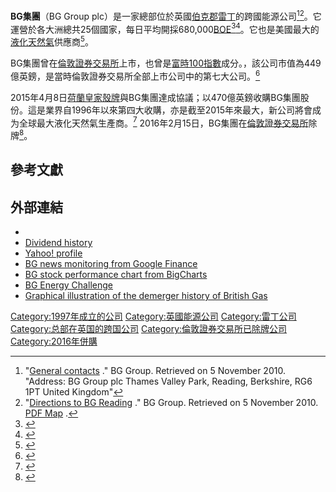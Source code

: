 {{Infobox company
|  name   = BG Group plc
|  logo   = [[Image:BG_Group.svg|130px]]
|  type   = [[附屬公司|附屬公司]]
|  traded_as      =|  fate           = 被[[荷蘭皇家殼牌|荷蘭皇家殼牌]]收购
|  company_slogan = A world leader in natural gas
|  foundation     = 1997年
|  location       =英國，[[伯克郡|伯克郡]]，[[雷丁|雷丁]]
|  key_people     = Andrew Gould（董事長）<br>[[Helge_Lund|Helge Lund]]（CEO）
|  industry       =         能源
|  products       = [[原油|原油]]、[[天然氣|天然氣]]和[[汽油|汽油]] 
|  revenue        =  US$191.92億（2013）<ref name=prelims>{{Cite web |url=http://library.the-group.net/bggroup/client_upload/file/BG_Q4_2013_Results.pdf |title=Preliminary Results 2013 |format=PDF |date= |accessdate=9 March 2014 |archive-date=2016-03-04 |archive-url=https://web.archive.org/web/20160304124326/http://library.the-group.net/bggroup/client_upload/file/BG_Q4_2013_Results.pdf |dead-url=no }}</ref>
|  operating_income = US$71.20億（2013）<ref name=prelims/>
|  net_income       =  US$24.50億（2013）<ref name=prelims/>
|  num_employees  = 5,713（2012）<ref>{{Cite web|url=http://www.bg-group.com/sustainability12/Documents/BG-Group-2012-Sustainanility-Report.pdf|title=Sustainability Performance Report 2012|accessdate=March 2013|publisher=BG Group plc|archive-date=2013-07-25|archive-url=https://web.archive.org/web/20130725223436/http://www.bg-group.com/sustainability12/Documents/BG-Group-2012-Sustainanility-Report.pdf|dead-url=no}}</ref>
|  homepage       = [http://www.bg-group.com www.bg-group.com]
}}

'''BG集團'''（BG Group plc）是一家總部位於英國[[伯克郡|伯克郡]][[雷丁|雷丁]]的跨國能源公司<ref>"[http://www.bg-group.com/ContactUs/Pages/pgContactUs.aspx General contacts] {{Wayback|url=http://www.bg-group.com/ContactUs/Pages/pgContactUs.aspx |date=20101021072039 }}." BG Group. Retrieved on 5 November 2010. "Address: BG Group plc Thames Valley Park, Reading, Berkshire, RG6 1PT United Kingdom"</ref><ref>"[http://www.bg-group.com/ContactUs/Pages/pgDirectionstoBGReading.aspx Directions to BG Reading] {{Wayback|url=http://www.bg-group.com/ContactUs/Pages/pgDirectionstoBGReading.aspx |date=20101005014851 }}." BG Group. Retrieved on 5 November 2010. [http://www.bg-group.com/ContactUs/Documents/BG_Map_TVP_May09.pdf PDF Map] {{Wayback|url=http://www.bg-group.com/ContactUs/Documents/BG_Map_TVP_May09.pdf |date=20101222095553 }}.</ref>。它運營於各大洲總共25個國家，每日平均開採680,000[[桶油當量|BOE]]<ref>{{Cite web|url=http://www.bg-group.com/AboutBG/Pages/BGProfile.aspx|title=BG Group Profile|accessdate=24 August 2010|publisher=BG Group plc|archiveurl=https://web.archive.org/web/20100817050645/http://www.bg-group.com/AboutBG/Pages/BGProfile.aspx|archivedate=2010年8月17日|deadurl=yes}}</ref><ref>{{Cite web|url=http://www.bg-group.com/InvestorRelations/Results/Documents/2010/BG_Q2_2010.pdf|title=2010 Second Quarter & Half Year Results|accessdate=31 August 2010|publisher=BG Group plc|archive-url=https://web.archive.org/web/20101221173006/http://www.bg-group.com/InvestorRelations/Results/Documents/2010/BG_Q2_2010.pdf|archive-date=2010-12-21|dead-url=yes}}</ref>。它也是美國最大的[[液化天然氣|液化天然氣]]供應商<ref>{{Cite web|url=http://www.bg-group.com/OurBusiness/OurBusiness/Pages/LNG.aspx|title=Liquefied Natural Gas – an enabling technology|accessdate=31 August 2010|publisher=BG Group plc|archive-url=https://web.archive.org/web/20100607041706/http://www.bg-group.com/OurBusiness/OurBusiness/Pages/LNG.aspx|archive-date=2010-06-07|dead-url=yes}}</ref>。

BG集團曾在[[倫敦證券交易所|倫敦證券交易所]]上市，也曾是[[富時100指數|富時100指數]]成分。{{as of|2012|7|6}}，該公司市值為449億英鎊，是當時倫敦證券交易所全部上市公司中的第七大公司。<ref>{{Cite web| url=http://www.stockchallenge.co.uk/ftse.php| title=FTSE All-Share Index Ranking| publisher=stockchallenge.co.uk| accessdate=26 December 2011| archive-date=2012-03-10| archive-url=https://web.archive.org/web/20120310231136/http://www.stockchallenge.co.uk/ftse.php| dead-url=no}}</ref>

2015年4月8日[[荷蘭皇家殼牌|荷蘭皇家殼牌]]與BG集團達成協議；以470億英鎊收購BG集團股份。這是業界自1996年以來第四大收購，亦是截至2015年來最大，新公司將會成为全球最大液化天然氣生產商。<ref>{{Cite web |url=http://cn.nytimes.com/global-biz/20150409/c09shell/zh-hant/ |title=殼牌擬以700億美元收購BG集團- 纽约时报中文网 |accessdate=2015-05-17 |archive-date=2015-05-18 |archive-url=https://web.archive.org/web/20150518105417/http://cn.nytimes.com/global-biz/20150409/c09shell/zh-hant/ |dead-url=no }}</ref> 2016年2月15日，BG集團在[[倫敦證券交易所|倫敦證券交易所]]除牌<REF>
{{Cite web |url=http://www.bg-group.com/assets/files/cms/Delisting_of_BG_Shares.pdf |title=該股份撤銷上市通告（英文版） |accessdate=2016-02-16 |archive-date=2016-02-20 |archive-url=https://web.archive.org/web/20160220153641/http://www.bg-group.com/assets/files/cms/Delisting_of_BG_Shares.pdf |dead-url=no }}
</REF>。

==參考文獻==
{{reflist|2}}

==外部連結==
{{Portal|能源}}
*{{official website|http://www.bg-group.com}}
* [http://www.bg-group.com/InvestorRelations/ShareholderServices/Pages/DividendHistory.aspx Dividend history]{{Wayback|url=http://www.bg-group.com/InvestorRelations/ShareholderServices/Pages/DividendHistory.aspx |date=20131106005537 }}
* [http://uk.finance.yahoo.com/q/pr?s=BG.L Yahoo! profile]{{Wayback|url=http://uk.finance.yahoo.com/q/pr?s=BG.L |date=20150602113018 }}
* [http://finance.google.com/finance?q=LON%3ABG BG news monitoring from Google Finance]{{Wayback|url=http://finance.google.com/finance?q=LON%3ABG |date=20090208230425 }}
* [http://bigcharts.marketwatch.com/quickchart/quickchart.asp?symb=UK%3Abg&sid=0&o_symb=UK%3Abg BG stock performance chart from BigCharts]{{Wayback|url=http://bigcharts.marketwatch.com/quickchart/quickchart.asp?symb=UK%3Abg&sid=0&o_symb=UK%3Abg |date=20141021143850 }}
* [https://web.archive.org/web/20120710064739/http://www.bg-energychallenge.com/ BG Energy Challenge]
* [https://web.archive.org/web/20100413065226/http://www.bgplc.com/ Graphical illustration of the demerger history of British Gas]

{{DEFAULTSORT:Bg Group}}
[[Category:1997年成立的公司|Category:1997年成立的公司]]
[[Category:英國能源公司|Category:英國能源公司]]
[[Category:雷丁公司|Category:雷丁公司]]
[[Category:总部在英国的跨国公司|Category:总部在英国的跨国公司]]
[[Category:倫敦證券交易所已除牌公司|Category:倫敦證券交易所已除牌公司]]
[[Category:2016年併購|Category:2016年併購]]